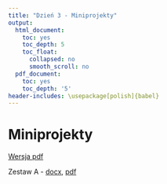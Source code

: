 ```yaml
---
title: "Dzień 3 - Miniprojekty"
output:
  html_document:
    toc: yes
    toc_depth: 5
    toc_float:
      collapsed: no
      smooth_scroll: no
  pdf_document:
    toc: yes
    toc_depth: '5'
header-includes: \usepackage[polish]{babel}
---
```

<style type="text/css">
.title {
  display: none;
}

.table {
    width:70%;
}

#getting-started img {
  margin-right: 10px;
}

</style>



# Miniprojekty

[Wersja pdf](miniprojekty.pdf) 

Zestaw A - [docx](ZestawA.docx), [pdf](ZestawA.pdf)
</div>

